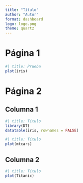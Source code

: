 ```yaml
---
title: "Título"
author: "Autor"
format: dashboard
logo: logo.png
theme: quartz
---
```


# Página 1

```r
#| title: Prueba
plot(iris)
```

# Página 2 {orientation="columns"}

## Columna 1

```r
#| title: Título
library(DT)
datatable(iris, rownames = FALSE)
```

```r
#| title: Título
plot(mtcars)
```

## Columna 2

```r
#| title: Título
plot(Titanic)
```

